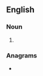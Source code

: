 {{also|tip-tops}}
==English==

===Noun===
{{head|en|noun form}}

# {{plural of|tiptop|lang=en}}

===Anagrams===
* {{anagrams|en|a=ioppstt|pit stop|pitstop|stoppit}}